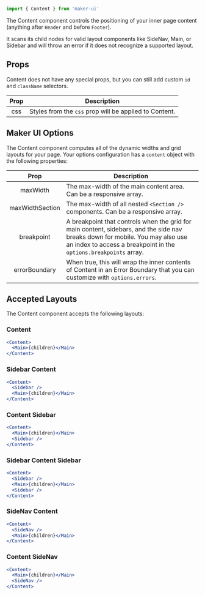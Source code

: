<SEO
  title="Content"
  description="Use the Content component to store and configure all of your Maker UI content layouts."
/>

<Diagram component="Content">

```jsx
import { Content } from 'maker-ui'
```

</Diagram>

The Content component controls the positioning of your inner page content (anything after `Header` and before `Footer`).

It scans its child nodes for valid layout components like SideNav, Main, or Sidebar and will throw an error if it does not recognize a supported layout.

## Props

Content does not have any special props, but you can still add custom `id` and `className` selectors.

| Prop | Description                                                                   |
| :--: | ----------------------------------------------------------------------------- |
| css  | <Type name="object" /> Styles from the `css` prop will be applied to Content. |

## Maker UI Options

The Content component computes all of the dynamic widths and grid layouts for your page. Your options configuration has a `content` object with the following properties:

|      Prop       | Description                                                                                                                                                                                                                                                                                                |
| :-------------: | ---------------------------------------------------------------------------------------------------------------------------------------------------------------------------------------------------------------------------------------------------------------------------------------------------------- |
|    maxWidth     | <Type name="ResponsiveScale" /> The max-width of the main content area. Can be a responsive array. <DefaultValue value="1020" />                                                                                                                                                                           |
| maxWidthSection | <Type name="ResponsiveScale" /> The max-width of all nested `<Section />` components. Can be a responsive array. <DefaultValue value="1020" />                                                                                                                                                             |
|   breakpoint    | <Type name="string-number" /> A breakpoint that controls when the grid for main content, sidebars, and the side nav breaks down for mobile. You may also use an index to access a breakpoint in the `options.breakpoints` array. <DefaultValue value="0"  note="The first index of options.breakpoints" /> |
|  errorBoundary  | <Type name="object" /> <Type name="boolean" />When true, this will wrap the inner contents of Content in an Error Boundary that you can customize with `options.errors`.                                                                                                                                   |

## Accepted Layouts

The Content component accepts the following layouts:

### Content

```jsx
<Content>
  <Main>{children}</Main>
</Content>
```

### Sidebar Content

```jsx
<Content>
  <Sidebar />
  <Main>{children}</Main>
</Content>
```

### Content Sidebar

```jsx
<Content>
  <Main>{children}</Main>
  <Sidebar />
</Content>
```

### Sidebar Content Sidebar

```jsx
<Content>
  <Sidebar />
  <Main>{children}</Main>
  <Sidebar />
</Content>
```

### SideNav Content

```jsx
<Content>
  <SideNav />
  <Main>{children}</Main>
</Content>
```

### Content SideNav

```jsx
<Content>
  <Main>{children}</Main>
  <SideNav />
</Content>
```
